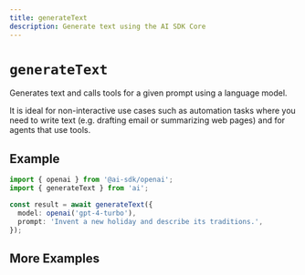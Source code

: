 ```yaml
---
title: generateText
description: Generate text using the AI SDK Core
---
```


# `generateText`

Generates text and calls tools for a given prompt using a language model.

It is ideal for non-interactive use cases such as automation tasks where you need to write text (e.g. drafting email or summarizing web pages) and for agents that use tools.

## Example

```ts
import { openai } from '@ai-sdk/openai';
import { generateText } from 'ai';

const result = await generateText({
  model: openai('gpt-4-turbo'),
  prompt: 'Invent a new holiday and describe its traditions.',
});
```

<ReferenceTable packageName="core" functionName="generateText" />

## More Examples

<ExamplesList packageName="core" functionName="generateText" />
